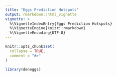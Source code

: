 ```yaml
---
title: "Eggs Prediction Hotspots"
output: rmarkdown::html_vignette
vignette: >
  %\VignetteIndexEntry{Eggs Prediction Hotspots}
  %\VignetteEngine{knitr::rmarkdown}
  %\VignetteEncoding{UTF-8}
---
```


```r
knitr::opts_chunk$set(
  collapse = TRUE,
  comment = "#>"
)
```

```r
library(deneggs)
```

